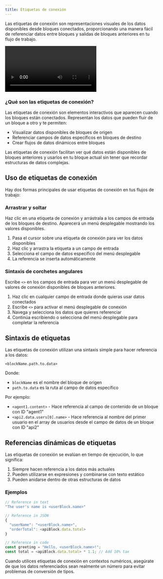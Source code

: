 ```yaml
---
title: Etiquetas de conexión
---
```



Las etiquetas de conexión son representaciones visuales de los datos disponibles desde bloques conectados, proporcionando una manera fácil de referenciar datos entre bloques y salidas de bloques anteriores en tu flujo de trabajo.

<div className="mx-auto w-full overflow-hidden rounded-lg">
  <Video src="connections.mp4" />
</div>

### ¿Qué son las etiquetas de conexión?

Las etiquetas de conexión son elementos interactivos que aparecen cuando los bloques están conectados. Representan los datos que pueden fluir de un bloque a otro y te permiten:

- Visualizar datos disponibles de bloques de origen
- Referenciar campos de datos específicos en bloques de destino
- Crear flujos de datos dinámicos entre bloques

<Callout type="info">
  Las etiquetas de conexión facilitan ver qué datos están disponibles de bloques anteriores y usarlos en tu
  bloque actual sin tener que recordar estructuras de datos complejas.
</Callout>

## Uso de etiquetas de conexión

Hay dos formas principales de usar etiquetas de conexión en tus flujos de trabajo:

<div className="my-6 grid grid-cols-1 gap-4 md:grid-cols-2">
  <div className="rounded-lg border border-gray-200 p-4 dark:border-gray-800">
    <h3 className="mb-2 text-lg font-medium">Arrastrar y soltar</h3>
    <div className="text-sm text-gray-600 dark:text-gray-400">
      Haz clic en una etiqueta de conexión y arrástrala a los campos de entrada de los bloques de destino. Aparecerá un menú desplegable
      mostrando los valores disponibles.
    </div>
    <ol className="mt-2 list-decimal pl-5 text-sm text-gray-600 dark:text-gray-400">
      <li>Pasa el cursor sobre una etiqueta de conexión para ver los datos disponibles</li>
      <li>Haz clic y arrastra la etiqueta a un campo de entrada</li>
      <li>Selecciona el campo de datos específico del menú desplegable</li>
      <li>La referencia se inserta automáticamente</li>
    </ol>
  </div>

  <div className="rounded-lg border border-gray-200 p-4 dark:border-gray-800">
    <h3 className="mb-2 text-lg font-medium">Sintaxis de corchetes angulares</h3>
    <div className="text-sm text-gray-600 dark:text-gray-400">
      Escribe <code>&lt;&gt;</code> en los campos de entrada para ver un menú desplegable de valores de conexión disponibles
      de bloques anteriores.
    </div>
    <ol className="mt-2 list-decimal pl-5 text-sm text-gray-600 dark:text-gray-400">
      <li>Haz clic en cualquier campo de entrada donde quieras usar datos conectados</li>
      <li>
        Escribe <code>&lt;&gt;</code> para activar el menú desplegable de conexión
      </li>
      <li>Navega y selecciona los datos que quieres referenciar</li>
      <li>Continúa escribiendo o selecciona del menú desplegable para completar la referencia</li>
    </ol>
  </div>
</div>

## Sintaxis de etiquetas

Las etiquetas de conexión utilizan una sintaxis simple para hacer referencia a los datos:

```
<blockName.path.to.data>
```

Donde:

- `blockName` es el nombre del bloque de origen
- `path.to.data` es la ruta al campo de datos específico

Por ejemplo:

- `<agent1.content>` - Hace referencia al campo de contenido de un bloque con ID "agent1"
- `<api2.data.users[0].name>` - Hace referencia al nombre del primer usuario en el array de usuarios desde el campo de datos de un bloque con ID "api2"

## Referencias dinámicas de etiquetas

Las etiquetas de conexión se evalúan en tiempo de ejecución, lo que significa:

1. Siempre hacen referencia a los datos más actuales
2. Pueden utilizarse en expresiones y combinarse con texto estático
3. Pueden anidarse dentro de otras estructuras de datos

### Ejemplos

```javascript
// Reference in text
"The user's name is <userBlock.name>"

// Reference in JSON
{
  "userName": "<userBlock.name>",
  "orderTotal": <apiBlock.data.total>
}

// Reference in code
const greeting = "Hello, <userBlock.name>!";
const total = <apiBlock.data.total> * 1.1; // Add 10% tax
```

<Callout type="warning">
  Cuando utilices etiquetas de conexión en contextos numéricos, asegúrate de que los datos referenciados sean realmente un número
  para evitar problemas de conversión de tipos.
</Callout>
